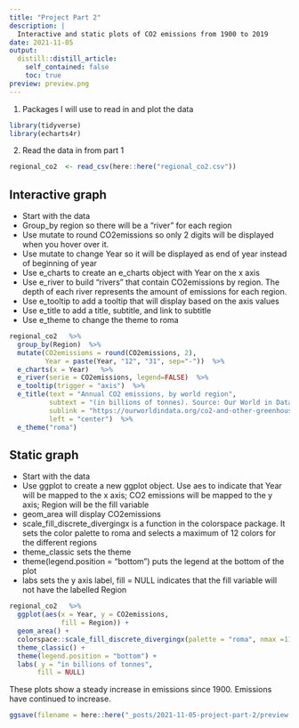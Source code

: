 ```yaml
---
title: "Project Part 2"
description: |
  Interactive and static plots of CO2 emissions from 1900 to 2019
date: 2021-11-05
output:
  distill::distill_article:
    self_contained: false
    toc: true
preview: preview.png    
---
```


1. Packages I will use to read in and plot the data

```r
library(tidyverse)
library(echarts4r)
```


2. Read the data in from part 1

```r
regional_co2  <- read_csv(here::here("regional_co2.csv"))

```


## Interactive graph

- Start with the data
- Group_by region so there will be a "river" for each region
- Use mutate to round CO2emissions so only 2 digits will be displayed when you hover over it. 
- Use mutate to change Year so it will be displayed as end of year instead of beginning of year 
- Use e_charts to create an e_charts object with Year on the x axis
- Use e_river to build "rivers" that contain CO2emissions by region.  The depth of each river represents the amount of emissions for each region.  
- Use e_tooltip to add a tooltip that will display based on the axis values
- Use e_title to add a title, subtitle, and link to subtitle
- Use e_theme to change the theme to roma



```r
regional_co2   %>%
  group_by(Region)  %>%
  mutate(CO2emissions = round(CO2emissions, 2),
         Year = paste(Year, "12", "31", sep="-"))  %>% 
  e_charts(x = Year)   %>% 
  e_river(serie = CO2emissions, legend=FALSE)  %>% 
  e_tooltip(trigger = "axis")  %>% 
  e_title(text = "Annual CO2 emissions, by world region",
          subtext = "(in billions of tonnes). Source: Our World in Data",
          sublink = "https://ourworldindata.org/co2-and-other-greenhouse-gas-emissions#global-emissions-have-not-yet-peaked",
          left = "center")  %>% 
  e_theme("roma")  
```


## Static graph

- Start with the data
- Use ggplot to create a new ggplot object.  Use aes to indicate that Year will be mapped to the x axis; CO2 emissions will be mapped to the y axis; Region will be the fill variable
- geom_area will display CO2emissions 
- scale_fill_discrete_divergingx is a function in the colorspace package. It sets the color palette to roma and selects a maximum of 12 colors for the different regions
- theme_classic sets the theme
- theme(legend.position = "bottom") puts the legend at the bottom of the plot
- labs sets the y axis label, fill = NULL indicates that the fill variable will not have the labelled Region


```r
regional_co2   %>% 
  ggplot(aes(x = Year, y = CO2emissions, 
             fill = Region)) +
  geom_area() +
  colorspace::scale_fill_discrete_divergingx(palette = "roma", nmax =11) +
  theme_classic() +
  theme(legend.position = "bottom") +
  labs( y = "in billions of tonnes",
       fill = NULL)
```

These plots show a steady increase in emissions since 1900.  Emissions have continued to increase.


```r
ggsave(filename = here::here("_posts/2021-11-05-project-part-2/preview.png"))
```

